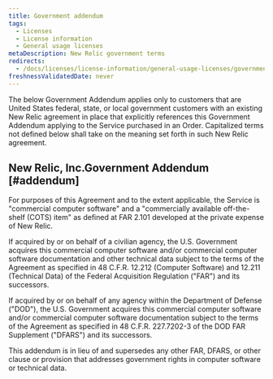 ```yaml
---
title: Government addendum
tags:
  - Licenses
  - License information
  - General usage licenses
metaDescription: New Relic government terms
redirects:
  - /docs/licenses/license-information/general-usage-licenses/government-terms
freshnessValidatedDate: never
---
```


The below Government Addendum applies only to customers that are United States federal, state, or local government customers with an existing New Relic agreement in place that explicitly references this Government Addendum applying to the Service purchased in an Order. Capitalized terms not defined below shall take on the meaning set forth in such New Relic agreement.

## New Relic, Inc.Government Addendum [#addendum]

For purposes of this Agreement and to the extent applicable, the Service is "commercial computer software" and a "commercially available off-the-shelf (COTS) item" as defined at FAR 2.101 developed at the private expense of New Relic.

If acquired by or on behalf of a civilian agency, the U.S. Government acquires this commercial computer software and/or commercial computer software documentation and other technical data subject to the terms of the Agreement as specified in 48 C.F.R. 12.212 (Computer Software) and 12.211 (Technical Data) of the Federal Acquisition Regulation ("FAR") and its successors.

If acquired by or on behalf of any agency within the Department of Defense ("DOD"), the U.S. Government acquires this commercial computer software and/or commercial computer software documentation subject to the terms of the Agreement as specified in 48 C.F.R. 227.7202-3 of the DOD FAR Supplement ("DFARS") and its successors.

This addendum is in lieu of and supersedes any other FAR, DFARS, or other clause or provision that addresses government rights in computer software or technical data.

